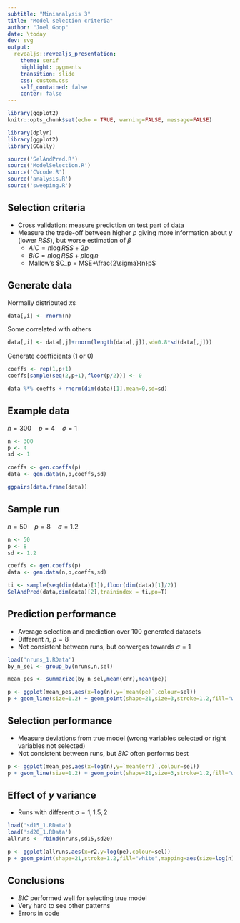 ```yaml
---
subtitle: "Minianalysis 3"
title: "Model selection criteria"
author: "Joel Goop"
date: \today
dev: svg
output:
  revealjs::revealjs_presentation:
    theme: serif
    highlight: pygments
    transition: slide
    css: custom.css
    self_contained: false
    center: false
---
```

```r
library(ggplot2)
knitr::opts_chunk$set(echo = TRUE, warning=FALSE, message=FALSE)

library(dplyr)
library(ggplot2)
library(GGally)

source('SelAndPred.R')
source('ModelSelection.R')
source('CVcode.R')
source('analysis.R')
source('sweeping.R')

```

## Selection criteria

- Cross validation: measure prediction on test part of data
- Measure the trade-off between higher $p$ giving more information about $y$ (lower $RSS$), but worse estimation of $\beta$
    - $AIC = n\log RSS + 2p$
    - $BIC = n\log RSS + p\log n$
    - Mallow's $C_p = MSE+\frac{2\sigma}{n}p$


## Generate data

Normally distributed $x$s
```r
data[,i] <- rnorm(n)
```

Some correlated with others
```r
data[,i] <- data[,j]+rnorm(length(data[,j]),sd=0.8*sd(data[,j]))
```

Generate coefficients (1 or 0)
```r
coeffs <- rep(1,p+1)
coeffs[sample(seq(2,p+1),floor(p/2))] <- 0 

data %*% coeffs + rnorm(dim(data)[1],mean=0,sd=sd)  
```



## Example data

$n=300\quad p=4 \quad \sigma = 1$

```r
n <- 300
p <- 4
sd <- 1

coeffs <- gen.coeffs(p)
data <- gen.data(n,p,coeffs,sd)
```

```r
ggpairs(data.frame(data))
```

## Sample run
$n=50\quad p=8\quad \sigma=1.2$

```r
n <- 50
p <- 8
sd <- 1.2

coeffs <- gen.coeffs(p)
data <- gen.data(n,p,coeffs,sd)

ti <- sample(seq(dim(data)[1]),floor(dim(data)[1]/2))
SelAndPred(data,dim(data)[2],trainindex = ti,po=T)
```



## Prediction performance

- Average selection and prediction over $100$ generated datasets
- Different $n$, $p=8$
- Not consistent between runs, but converges towards $\sigma=1$

```r
load('nruns_1.RData')
by_n_sel <- group_by(nruns,n,sel)

mean_pes <- summarize(by_n_sel,mean(err),mean(pe))

p <- ggplot(mean_pes,aes(x=log(n),y=`mean(pe)`,colour=sel))
p + geom_line(size=1.2) + geom_point(shape=21,size=3,stroke=1.2,fill="white") + labs(y="Mean prediction error")
```


## Selection performance

- Measure deviations from true model (wrong variables selected or right variables not selected)
- Not consistent between runs, but $BIC$ often performs best

```r
p <- ggplot(mean_pes,aes(x=log(n),y=`mean(err)`,colour=sel))
p + geom_line(size=1.2) + geom_point(shape=21,size=3,stroke=1.2,fill="white") + labs(y="Mean deviation from true model")
```

## Effect of $y$ variance

- Runs with different $\sigma = 1,\,1.5,\,2$

```r
load('sd15_1.RData')
load('sd20_1.RData')
allruns <- rbind(nruns,sd15,sd20)

p <- ggplot(allruns,aes(x=r2,y=log(pe),colour=sel))
p + geom_point(shape=21,stroke=1.2,fill="white",mapping=aes(size=log(n))) + labs(y="log(Prediction error)",x="R^2")
```



## Conclusions

- $BIC$ performed well for selecting true model
- Very hard to see other patterns
- Errors in code


